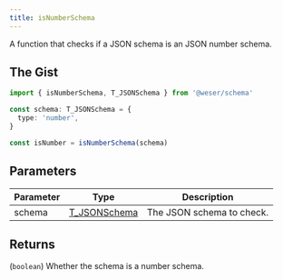 ```yaml
---
title: isNumberSchema
---
```


A function that checks if a JSON schema is an JSON number schema.

## The Gist

```ts
import { isNumberSchema, T_JSONSchema } from '@weser/schema'

const schema: T_JSONSchema = {
  type: 'number',
}

const isNumber = isNumberSchema(schema)
```

## Parameters

| Parameter | Type                                           | Description               |
| --------- | ---------------------------------------------- | ------------------------- |
| schema    | [T_JSONSchema](/schema/api/types/T_JSONSchema) | The JSON schema to check. |

## Returns

(`boolean`) Whether the schema is a number schema.
